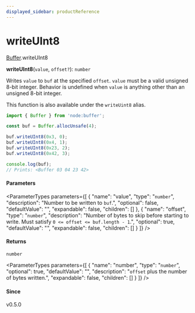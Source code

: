 ```yaml
---
displayed_sidebar: productReference
---
```



# writeUInt8

[Buffer](../../interfaces/Buffer.mdx).writeUInt8

**writeUInt8**(`value`, `offset?`): `number`

Writes `value` to `buf` at the specified `offset`. `value` must be a
valid unsigned 8-bit integer. Behavior is undefined when `value` is anything
other than an unsigned 8-bit integer.

This function is also available under the `writeUint8` alias.

```js
import { Buffer } from 'node:buffer';

const buf = Buffer.allocUnsafe(4);

buf.writeUInt8(0x3, 0);
buf.writeUInt8(0x4, 1);
buf.writeUInt8(0x23, 2);
buf.writeUInt8(0x42, 3);

console.log(buf);
// Prints: <Buffer 03 04 23 42>
```

#### Parameters

<ParameterTypes parameters={[
  {
    "name": "value",
    "type": "`number`",
    "description": "Number to be written to `buf`.",
    "optional": false,
    "defaultValue": "",
    "expandable": false,
    "children": []
  },
  {
    "name": "offset",
    "type": "`number`",
    "description": "Number of bytes to skip before starting to write. Must satisfy `0 <= offset <= buf.length - 1`.",
    "optional": true,
    "defaultValue": "",
    "expandable": false,
    "children": []
  }
]} />

#### Returns

`number`

<ParameterTypes parameters={[
  {
    "name": "number",
    "type": "`number`",
    "optional": true,
    "defaultValue": "",
    "description": "`offset` plus the number of bytes written.",
    "expandable": false,
    "children": []
  }
]} />

#### Since

v0.5.0
